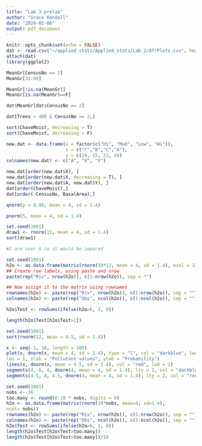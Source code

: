 ```yaml
---
title: "Lab 3 prelab"
author: "Grace Randall"
date: "2024-02-06"
output: pdf_document
---
```


```r
knitr::opts_chunk$set(echo = FALSE)
dat <- read.csv("~/applied_stats/Applied_stats/Lab_2/AfrPlots.csv", header = T)
attach(dat)
library(ggplot2)
```

```r
MeanGr[CensusNo == 2]
MeanGr[31:60]

MeanGr[!is.na(MeanGr)]
MeanGr[is.na(MeanGr)==F]

dat$MeanGr[dat$CensusNo == 2]

dat[Trees > 400 & CensusNo == 2,]

sort(ChaveMoist, decreasing = T)
sort(ChaveMoist, decreasing = F)

new.dat <- data.frame(a = factor(c("Hi", "Med", "Low", "Hi")),
                      x = c("C","B","C","A"),
                      y = c(24, 15, 22, 4))
colnames(new.dat) <- c("A", "X", "Y")

new.dat[order(new.dat$X), ]
new.dat[order(new.dat$X, decreasing = T), ]
new.dat[order(new.dat$A, new.dat$Y), ]
dat[order(ChaveMoist),]
dat[order(-CensusNo, BasalArea),]


```

```r

qnorm(p = 0.90, mean = 4, sd = 1.4)

pnorm(5, mean = 4, sd = 1.4)

set.seed(1001)
draw1 <- rnorm(12, mean = 4, sd = 1.4)
sort(draw1)

#2 are over 6 so it would be impared
```

```r
set.seed(1001)
h2o <- as.data.frame(matrix(rnorm(10*12, mean = 4, sd = 1.4), ncol = 12))
## Create row labels, using paste and nrow
paste(rep("Riv", nrow(h2o)), c(1:nrow(h2o)), sep = "")

## Now assign it to the matrix using rownames
rownames(h2o) <- paste(rep("Riv", nrow(h2o)), c(1:nrow(h2o)), sep = "")
colnames(h2o) <- paste(rep("Obs", ncol(h2o)), c(1:ncol(h2o)), sep = "")

h2o$Test <- rowSums(ifelse(h2o>6, 1, 0))

length(h2o$Test[h2o$Test>1])

```

```r
set.seed(1001)
sort(rnorm(12, mean = 4.5, sd = 1.4))

x <- seq(-1, 10, length = 100)
plot(x, dnorm(x, mean = 4, sd = 1.4), type = "l", col = "darkblue", lwd = 2,
las = 1, xlab = "Pollutant values", ylab = "Probability")
lines(x, dnorm(x, mean = 4.5, sd = 1.4), col = "red", lwd = 2)
segments(4, 0, 4, dnorm(4, mean = 4, sd = 1.4), lty = 2, col = "darkblue")
segments(4.5, 0, 4.5, dnorm(4, mean = 4, sd = 1.4), lty = 2, col = "red")
```

```r
set.seed(1001)
nobs <- 36
too.many <- round(0.10 * nobs, digits = 0)
h2o <- as.data.frame(matrix(rnorm(10*nobs, mean=4, sd=1.4),
ncol= nobs))
rownames(h2o) <- paste(rep("Riv", nrow(h2o)), c(1:nrow(h2o)), sep = "")
colnames(h2o) <- paste(rep("Obs", ncol(h2o)), c(1:ncol(h2o)), sep = "")
h2o$Test <- rowSums(ifelse(h2o>6, 1, 0))
length(h2o$Test[h2o$Test>too.many])
length(h2o$Test[h2o$Test>too.many])/10
```
